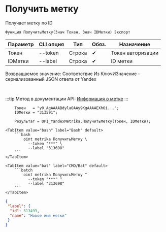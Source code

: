 ﻿---
sidebar_position: 3
---


# Получить метку
 Получает метку по ID



`Функция ПолучитьМетку(Знач Токен, Знач IDМетки) Экспорт`

  | Параметр | CLI опция | Тип | Обяз. | Назначение |
  |-|-|-|-|-|
  | Токен | --token | Строка | &#x2714; | Токен авторизации |
  | IDМетки | --label | Строка | &#x2714; | ID метки |

  
  Возвращаемое значение:   Соответствие Из КлючИЗначение - сериализованный JSON ответа от Yandex

<br/>

:::tip
Метод в документации API: [Информация о метке](https://yandex.ru/dev/metrika/ru/management/openapi/label/getLabel)
:::
<br/>


```bsl title="Пример использования для 1С:Предприятие/OneScript"
    Токен   = "y0_AgAAAABdylaOAAy9KgAAAAEXh6i...";
    IDМетки = "313591";

    Результат = OPI_YandexMetrika.ПолучитьМетку(Токен, IDМетки);
```
    

 <Tabs>
  
    <TabItem value="bash" label="Bash" default>
        ```bash
            oint metrika ПолучитьМетку \
              --token "***" \
              --label "313698"
        ```
    </TabItem>
  
    <TabItem value="bat" label="CMD/Bat" default>
        ```batch
            oint metrika ПолучитьМетку ^
              --token "***" ^
              --label "313698"
        ```
    </TabItem>
</Tabs>


```json title="Результат"
{
 "label": {
  "id": 313493,
  "name": "Новое имя метки"
 }
}
```
